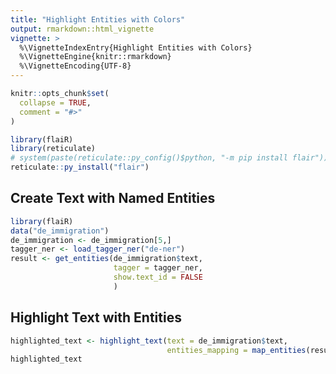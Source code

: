 ```yaml
---
title: "Highlight Entities with Colors"
output: rmarkdown::html_vignette
vignette: >
  %\VignetteIndexEntry{Highlight Entities with Colors}
  %\VignetteEngine{knitr::rmarkdown}
  %\VignetteEncoding{UTF-8}
---
```


```r
knitr::opts_chunk$set(
  collapse = TRUE,
  comment = "#>"
)
```

```r
library(flaiR)
library(reticulate)
# system(paste(reticulate::py_config()$python, "-m pip install flair"))
reticulate::py_install("flair")
```

## Create Text with Named Entities

```r
library(flaiR)
data("de_immigration")
de_immigration <- de_immigration[5,]
tagger_ner <- load_tagger_ner("de-ner")
result <- get_entities(de_immigration$text,
                       tagger = tagger_ner,
                       show.text_id = FALSE
                       )
```

## Highlight Text with Entities
```r
highlighted_text <- highlight_text(text = de_immigration$text, 
                                   entities_mapping = map_entities(result))
highlighted_text
```

